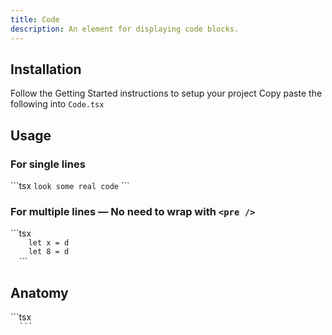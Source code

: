 ```yaml
---
title: Code
description: An element for displaying code blocks.
---
```


<ComponentDemo name="Code" />

## <HeaderLink href="#installation">Installation</HeaderLink>

<Steps id="installation">

<Step className="inline-flex items-center gap-2 [&>p]:mt-0">
  Follow the
  <Link href={"/docs/getting-started"}>Getting Started</Link>
  instructions to setup your project
</Step>
<Step>
  Copy paste the following into <Code>Code.tsx</Code>
</Step>
<ComponentSource name="Code" />

</Steps>

## <HeaderLink href="#usage">Usage</HeaderLink>

### For single lines

<CodeCopyBlock id="usage">
  ```tsx
  <Code>look some real code</Code>
  ```
</CodeCopyBlock>

### For multiple lines — No need to wrap with <Code>\<pre /></Code>

<CodeCopyBlock id="usage">
  ```tsx
  <Code className="flex w-full flex-col" block>
    <span className="inline-block w-full">let x = d</span>
    <span className="inline-block w-full">let 8 = d</span>
  </Code>
  ```
</CodeCopyBlock>

## <HeaderLink href="#anatomy">Anatomy</HeaderLink>

<CodeBlock id="anatomy">
  ```tsx
  <Code />
  ```
</CodeBlock>
